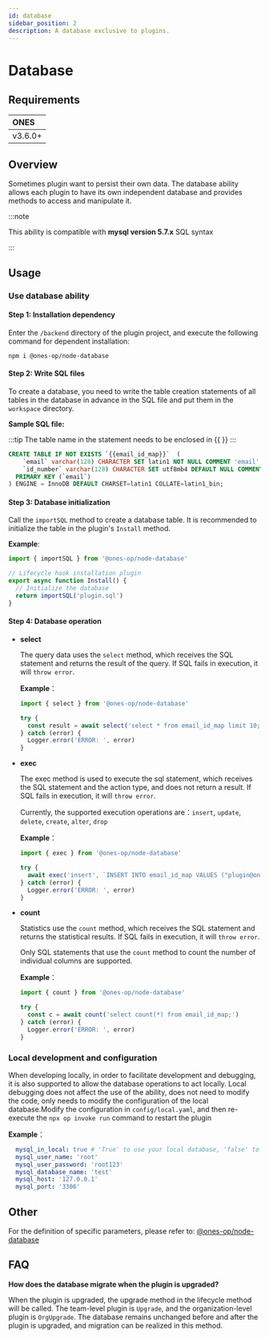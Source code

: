 ```yaml
---
id: database
sidebar_position: 2
description: A database exclusive to plugins.
---
```


# Database

## Requirements

| **ONES** |
| :------- |
| v3.6.0+  |

## Overview

Sometimes plugin want to persist their own data. The database ability allows each plugin to have its own independent database and provides methods to access and manipulate it.

:::note

This ability is compatible with **mysql version 5.7.x** SQL syntax

:::

## Usage

### Use database ability

#### Step 1: Installation dependency

Enter the `/backend` directory of the plugin project, and execute the following command for dependent installation:

```shell
npm i @ones-op/node-database
```

#### Step 2: Write SQL files

To create a database, you need to write the table creation statements of all tables in the database in advance in the SQL file and put them in the `workspace` directory.

**Sample SQL file:**

:::tip
The table name in the statement needs to be enclosed in {{ }}
:::

```sql title=/workspace/plugin.sql
CREATE TABLE IF NOT EXISTS `{{email_id_map}}`  (
    `email` varchar(128) CHARACTER SET latin1 NOT NULL COMMENT 'email',
    `id_number` varchar(128) CHARACTER SET utf8mb4 DEFAULT NULL COMMENT 'Work number',
  PRIMARY KEY (`email`)
) ENGINE = InnoDB DEFAULT CHARSET=latin1 COLLATE=latin1_bin;
```

#### Step 3: Database initialization

Call the `importSQL` method to create a database table. It is recommended to initialize the table in the plugin's `Install` method.

**Example**:

```typescript title="backend/src/index.ts"
import { importSQL } from '@ones-op/node-database'

// Lifecycle hook installation plugin
export async function Install() {
  // Initialize the database
  return importSQL('plugin.sql')
}
```

#### Step 4: Database operation

- **select**

  The query data uses the `select` method, which receives the SQL statement and returns the result of the query. If SQL fails in execution, it will `throw error`.

  **Example**：

  ```typescript
  import { select } from '@ones-op/node-database'

  try {
    const result = await select('select * from email_id_map limit 10;')
  } catch (error) {
    Logger.error('ERROR: ', error)
  }
  ```

- **exec**

  The exec method is used to execute the sql statement, which receives the SQL statement and the action type, and does not return a result. If SQL fails in execution, it will `throw error`.

  Currently, the supported execution operations are：`insert`, `update`, `delete`, `create`, `alter`, `drop`

  **Example**：

  ```typescript
  import { exec } from '@ones-op/node-database'

  try {
    await exec('insert', `INSERT INTO email_id_map VALUES ("plugin@ones.com", "001");`)
  } catch (error) {
    Logger.error('ERROR: ', error)
  }
  ```

- **count**

  Statistics use the `count` method, which receives the SQL statement and returns the statistical results. If SQL fails in execution, it will `throw error`.

  Only SQL statements that use the `count` method to count the number of individual columns are supported.

  **Example**：

  ```typescript
  import { count } from '@ones-op/node-database'

  try {
    const c = await count('select count(*) from email_id_map;')
  } catch (error) {
    Logger.error('ERROR: ', error)
  }
  ```

### Local development and configuration

When developing locally, in order to facilitate development and debugging, it is also supported to allow the database operations to act locally. Local debugging does not affect the use of the ability, does not need to modify the code, only needs to modify the configuration of the local database.Modify the configuration in `config/local.yaml`, and then re-execute the `npx op invoke run` command to restart the plugin

**Example**：

```yaml
  mysql_in_local: true # 'True' to use your local database, 'false' to use the ONES system built-in database
  mysql_user_name: 'root'
  mysql_user_password: 'root123'
  mysql_database_name: 'test'
  mysql_host: '127.0.0.1'
  mysql_port: '3306'
```

## Other

For the definition of specific parameters, please refer to: [@ones-op/node-database](../../reference/packages/node-database/node-database.mdx)

## FAQ

**How does the database migrate when the plugin is upgraded?**

When the plugin is upgraded, the upgrade method in the lifecycle method will be called. The team-level plugin is `Upgrade`, and the organization-level plugin is `OrgUpgrade`. The database remains unchanged before and after the plugin is upgraded, and migration can be realized in this method.

